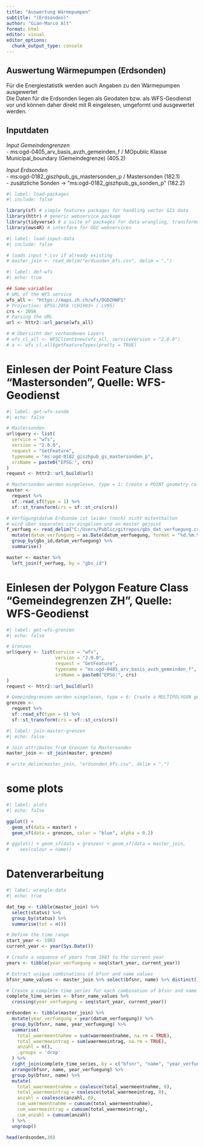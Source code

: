 ---
title: "Auswertung Wärmepumpen"
subtitle: "(Erdsonden)"
author: "Gian-Marco Alt"
format: html
editor: visual
editor_options: 
  chunk_output_type: console
---

## Auswertung Wärmepumpen (Erdsonden)

Für die Energiestatistik werden auch Angaben zu den Wärmepumpen ausgewertet<br> Die Daten für die Erdsonden liegen als Geodaten bzw. als WFS-Geodienst vor und können daher direkt mit R eingelesen, umgeformt und ausgewertet werden.

## Inputdaten

*Input Gemeindengrenzen*<br> - ms:ogd-0405_arv_basis_avzh_gemeinden_f / MOpublic Klasse Municipal_boundary (Gemeindegrenze) (405.2)

*Input Erdsonden*<br> - ms:ogd-0182_giszhpub_gs_mastersonden_p / Mastersonden (182.1)<br> - zusätzliche Sonden -\> "ms:ogd-0182_giszhpub_gs_sonden_p" (182.2)

```{r}
#| label: load-packages
#| include: false

library(sf) # simple features packages for handling vector GIS data
library(httr) # generic webservice package
library(tidyverse) # a suite of packages for data wrangling, transformation, plotting, ...
library(ows4R) # interface for OGC webservices

```

```{r}
#| label: load-input-data
#| include: false

# loads input *.csv if already existing
# master_join <- read_delim("erdsonden_bfs.csv", delim = ",")

```

```{r}
#| label: def-wfs
#| echo: true

## Some variables
# URL of the WFS service
wfs_all <- "https://maps.zh.ch/wfs/OGDZHWFS"
# Projection: EPSG:2056 (CH1903+ / LV95)
crs <- 2056
# Parsing the URL
url <- httr2::url_parse(wfs_all)

# # Übersicht der vorhandenen Layers
# wfs_cl_all <- WFSClient$new(wfs_all, serviceVersion = "2.0.0")
# a <- wfs_cl_all$getFeatureTypes(pretty = TRUE)

```

# Einlesen der Point Feature Class "Mastersonden", Quelle: WFS-Geodienst

```{r}
#| label: get-wfs-sonde
#| echo: false

# Mastersonden
url$query <- list(
  service = "wfs",
  version = "2.0.0",
  request = "GetFeature",
  typename = "ms:ogd-0182_giszhpub_gs_mastersonden_p",
  srsName = paste0("EPSG:", crs)
)
request <- httr2::url_build(url)

# Mastersonden werden eingelesen, type = 1: Create a POINT geometry column.
master <- 
  request %>% 
  sf::read_sf(type = 1) %>% 
  sf::st_transform(crs = sf::st_crs(crs))

# Verfügungsdatum Erdsonde ist leider (noch) nicht mitenthalten
# wird über separates csv eingelsen und an master gejoint
f_verfueg <- read_delim("C:/Users/Public/gitrepos/gbs_dat_verfuegung.csv", delim = ",") %>%
  mutate(datum_verfuegung = as.Date(datum_verfuegung, format = "%d.%m.%Y")) %>% 
  group_by(gbs_id,datum_verfuegung) %>% 
  summarise()

master <- master %>% 
  left_join(f_verfueg, by = "gbs_id")

```

# Einlesen der Polygon Feature Class "Gemeindegrenzen ZH", Quelle: WFS-Geodienst

```{r}
#| label: get-wfs-grenzen
#| echo: false

# Grenzen
url$query <- list(service = "wfs",
                  version = "2.0.0",
                  request = "GetFeature",
                  typename = "ms:ogd-0405_arv_basis_avzh_gemeinden_f",
                  srsName = paste0("EPSG:", crs)
)
request <- httr2::url_build(url)

# Gemeindegrenzen werden eingelesen, type = 6: Create a MULTIPOLYGON geometry column.
grenzen <- 
  request %>% 
  sf::read_sf(type = 6) %>% 
  sf::st_transform(crs = sf::st_crs(crs))

```

```{r}
#| label: join-master-grenzen
#| echo: false

# Join attributes from Grenzen to Mastersonden
master_join <- st_join(master, grenzen)

# write_delim(master_join, "erdsonden_bfs.csv", delim = ",")
```

# some plots

```{r}
#| label: plots
#| echo: false

ggplot() +
  geom_sf(data = master) +
  geom_sf(data = grenzen, color = "blue", alpha = 0.2)

# ggplot() + geom_sf(data = grenzen) + geom_sf(data = master_join, 
#    aes(colour = name))

```

# Datenverarbeitung

```{r}
#| label: wrangle-data
#| echo: true

dat_tmp <- tibble(master_join) %>%
  select(status) %>% 
  group_by(status) %>% 
  summarise(tot = n())

# Define the time range
start_year <- 1983
current_year <- year(Sys.Date())

# Create a sequence of years from 1983 to the current year
years <- tibble(year_verfuegung = seq(start_year, current_year))

# Extract unique combinations of bfsnr and name values
bfsnr_name_values <- master_join %>% select(bfsnr, name) %>% distinct()

# Create a complete time series for each combination of bfsnr and name
complete_time_series <- bfsnr_name_values %>%
  crossing(year_verfuegung = seq(start_year, current_year))

erdsonden <- tibble(master_join) %>% 
  mutate(year_verfuegung = year(datum_verfuegung)) %>%
  group_by(bfsnr, name, year_verfuegung) %>% 
  summarise(
    total_waermeentnahme = sum(waermeentnahme, na.rm = TRUE),
    total_waermeeintrag = sum(waermeeintrag, na.rm = TRUE),
    anzahl = n(),
    .groups = 'drop'
  ) %>%
  right_join(complete_time_series, by = c("bfsnr", "name", "year_verfuegung")) %>%
  arrange(bfsnr, name, year_verfuegung) %>%
  group_by(bfsnr, name) %>%
  mutate(
    total_waermeentnahme = coalesce(total_waermeentnahme, 0),
    total_waermeeintrag = coalesce(total_waermeeintrag, 0),
    anzahl = coalesce(anzahl, 0),
    cum_waermeentnahme = cumsum(total_waermeentnahme),
    cum_waermeeintrag = cumsum(total_waermeeintrag),
    cum_anzahl = cumsum(anzahl)
  ) %>%
  ungroup()

head(erdsonden,30)

```
